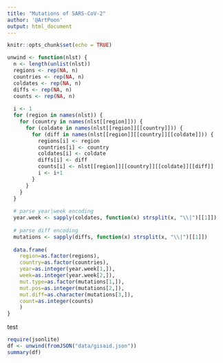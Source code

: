 ```yaml
---
title: "Mutations of SARS-CoV-2"
author: '@ArtPoon'
output: html_document
---
```


```r
knitr::opts_chunk$set(echo = TRUE)
```

```r
unwind <- function(nlst) {
  n <- length(unlist(nlst))
  regions <- rep(NA, n)
  countries <- rep(NA, n)
  coldates <- rep(NA, n)
  diffs <- rep(NA, n)
  counts <- rep(NA, n)
  
  i <- 1
  for (region in names(nlst)) {
    for (country in names(nlst[[region]])) {
      for (coldate in names(nlst[[region]][[country]])) {
        for (diff in names(nlst[[region]][[country]][[coldate]])) {
          regions[i] <- region
          countries[i] <- country
          coldates[i] <- coldate
          diffs[i] <- diff
          counts[i] <- nlst[[region]][[country]][[coldate]][[diff]]
          i <- i+1
        }
      }
    }
  }
  
  # parse year|week encoding
  year.week <- sapply(coldates, function(x) strsplit(x, "\\|")[[1]])
  
  # parse diff encoding
  mutations <- sapply(diffs, function(x) strsplit(x, "\\|")[[1]])
  
  data.frame(
    region=as.factor(regions), 
    country=as.factor(countries), 
    year=as.integer(year.week[1,]),
    week=as.integer(year.week[2,]),
    mut.type=as.factor(mutations[1,]),
    mut.pos=as.integer(mutations[2,]),
    mut.diff=as.character(mutations[3,]),
    count=as.integer(counts)
    )
}
```

test
```r
require(jsonlite)
df <- unwind(fromJSON("data/gisaid.json"))
summary(df)
```
